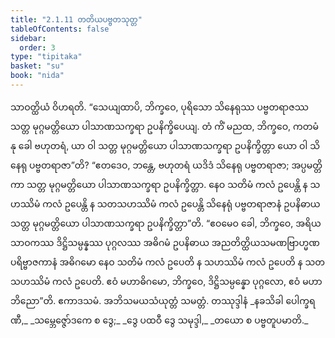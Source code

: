 ```yaml
---
title: "2.1.11 တတိယပဗ္ဗတသုတ္တ"
tableOfContents: false
sidebar:
  order: 3
type: "tipitaka"
basket: "su"
book: "nida"
---
```



<DynamicBreadcrumb />

<Division number="84" book="nida">

<Paragraph number="636" book="nida">
သာဝတ္ထိယံ ဝိဟရတိ. “သေယျထာပိ, ဘိက္ခဝေ, ပုရိသော သိနေရုဿ ပဗ္ဗတရာဇဿ သတ္တ မုဂ္ဂမတ္တိယော ပါသာဏသက္ခရာ ဥပနိက္ခိပေယျ. တံ ကိံ မညထ, ဘိက္ခဝေ, ကတမံ နု ခေါ ဗဟုတရံ, ယာ ဝါ သတ္တ မုဂ္ဂမတ္တိယော ပါသာဏသက္ခရာ ဥပနိက္ခိတ္တာ ယော ဝါ သိနေရု ပဗ္ဗတရာဇာ”တိ?
</Paragraph>

<Paragraph number="637" book="nida">
“ဧတဒေဝ, ဘန္တေ, ဗဟုတရံ ယဒိဒံ သိနေရု ပဗ္ဗတရာဇာ; အပ္ပမတ္တိကာ သတ္တ မုဂ္ဂမတ္တိယော ပါသာဏသက္ခရာ ဥပနိက္ခိတ္တာ. နေဝ သတိမံ ကလံ ဥပေန္တိ န သဟဿိမံ ကလံ ဥပေန္တိ န သတသဟဿိမံ ကလံ ဥပေန္တိ သိနေရုံ ပဗ္ဗတရာဇာနံ ဥပနိဓာယ သတ္တ မုဂ္ဂမတ္တိယော ပါသာဏသက္ခရာ ဥပနိက္ခိတ္တာ”တိ.
</Paragraph>

<Paragraph number="638" book="nida">
“ဧဝမေဝ ခေါ, ဘိက္ခဝေ, အရိယသာဝကဿ ဒိဋ္ဌိသမ္ပန္နဿ ပုဂ္ဂလဿ အဓိဂမံ ဥပနိဓာယ အညတိတ္ထိယသမဏဗြာဟ္မဏပရိဗ္ဗာဇကာနံ အဓိဂမော နေဝ သတိမံ ကလံ ဥပေတိ န သဟဿိမံ ကလံ ဥပေတိ န သတသဟဿိမံ ကလံ ဥပေတိ. ဧဝံ မဟာဓိဂမော, ဘိက္ခဝေ, ဒိဋ္ဌိသမ္ပန္နော ပုဂ္ဂလော, ဧဝံ မဟာဘိညော”တိ.

</Paragraph>
</Division>

<Paragraph number="639" type="center" book="nida">
ဧကာဒသမံ.



</Paragraph>

<Paragraph number="640" type="center" book="nida">
အဘိသမယသံယုတ္တံ သမတ္တံ.



</Paragraph>

<Paragraph number="641" type="center" book="nida">
တဿုဒ္ဒါနံ


</Paragraph>

<Paragraph number="642" type="verses" book="nida">
_နခသိခါ ပေါက္ခရဏီ,_  
_သမ္ဘေဇ္ဇော်ဒကေ စ ဒွေ;_  
_ဒွေ ပထဝီ ဒွေ သမုဒ္ဒါ,_  
_တယော စ ပဗ္ဗတူပမာတိ._
</Paragraph>